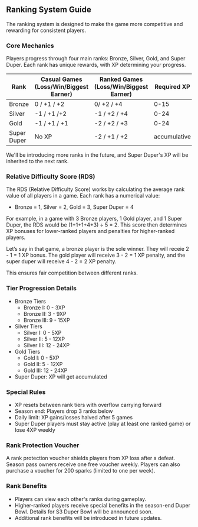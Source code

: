 ## Ranking System Guide

The ranking system is designed to make the game more competitive and rewarding for consistent players. 

### Core Mechanics

Players progress through four main ranks: Bronze, Silver, Gold, and Super Duper. Each rank has unique rewards, with XP determining your progress.

| Rank | Casual Games (Loss/Win/Biggest Earner) | Ranked Games (Loss/Win/Biggest Earner) | Required XP |
| --- | --- | --- | --- |
| Bronze | 0 / +1 / +2 | 0/ +2 / +4 | 0-15 |
| Silver | -1 / +1 /+2 | -1 / +2 / +4 | 0-24 |
| Gold | -1 / +1 / +1 | -2 / +2 / +3 | 0-24 |
| Super Duper | No XP | -2 / +1 / +2 | accumulative |

We'll be introducing more ranks in the future, and Super Duper's XP will be inherited to the next rank.

### Relative Difficulty Score (RDS)

The RDS (Relative Difficulty Score) works by calculating the average rank value of all players in a game. Each rank has a numerical value:

- Bronze = 1, Silver = 2, Gold = 3, Super Duper = 4

For example, in a game with 3 Bronze players, 1 Gold player, and 1 Super Duper, the RDS would be (1+1+1+4+3) ÷ 5 = 2. This score then determines XP bonuses for lower-ranked players and penalties for higher-ranked players.

Let’s say in that game, a bronze player is the sole winner. They will receie 2 - 1 = 1 XP bonus. The gold player will receive 3 - 2 = 1 XP penalty, and the super duper will receive 4 - 2 = 2 XP penalty.

This ensures fair competition between different ranks.

### Tier Progression Details

- Bronze Tiers
    - Bronze I: 0 - 3XP
    - Bronze II: 3 - 9XP
    - Bronze III: 9 - 15XP
- Silver Tiers
    - Silver I: 0 - 5XP
    - Silver II: 5 - 12XP
    - Silver III: 12 - 24XP
- Gold Tiers
    - Gold I: 0 - 5XP
    - Gold II: 5 - 12XP
    - Gold III: 12 - 24XP
- Super Duper: XP will get accumulated

### Special Rules

- XP resets between rank tiers with overflow carrying forward
- Season end: Players drop 3 ranks below
- Daily limit: XP gains/losses halved after 5 games
- Super Duper players must stay active (play at least one ranked game) or lose 4XP weekly

### Rank Protection Voucher

A rank protection voucher shields players from XP loss after a defeat. Season pass owners receive one free voucher weekly. Players can also purchase a voucher for 200 sparks (limited to one per week).

### Rank Benefits

- Players can view each other's ranks during gameplay.
- Higher-ranked players receive special benefits in the season-end Duper Bowl. Details for S3 Duper Bowl will be announced soon.
- Additional rank benefits will be introduced in future updates.